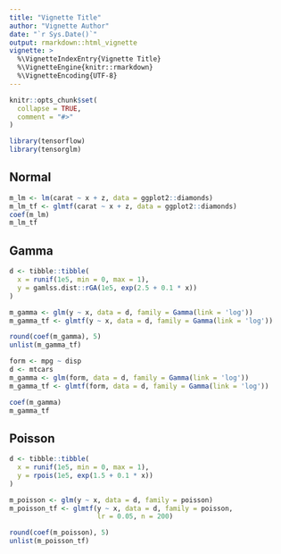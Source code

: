 ```yaml
---
title: "Vignette Title"
author: "Vignette Author"
date: "`r Sys.Date()`"
output: rmarkdown::html_vignette
vignette: >
  %\VignetteIndexEntry{Vignette Title}
  %\VignetteEngine{knitr::rmarkdown}
  %\VignetteEncoding{UTF-8}
---
```


```r
knitr::opts_chunk$set(
  collapse = TRUE,
  comment = "#>"
)
```


```r
library(tensorflow)
library(tensorglm)
```

## Normal

```r
m_lm <- lm(carat ~ x + z, data = ggplot2::diamonds)
m_lm_tf <- glmtf(carat ~ x + z, data = ggplot2::diamonds)
coef(m_lm)
m_lm_tf
```

## Gamma

```r
d <- tibble::tibble(
  x = runif(1e5, min = 0, max = 1), 
  y = gamlss.dist::rGA(1e5, exp(2.5 + 0.1 * x))
)

m_gamma <- glm(y ~ x, data = d, family = Gamma(link = 'log'))
m_gamma_tf <- glmtf(y ~ x, data = d, family = Gamma(link = 'log'))

round(coef(m_gamma), 5)
unlist(m_gamma_tf)
```

```r

form <- mpg ~ disp
d <- mtcars
m_gamma <- glm(form, data = d, family = Gamma(link = 'log'))
m_gamma_tf <- glmtf(form, data = d, family = Gamma(link = 'log'))

coef(m_gamma)
m_gamma_tf
```


## Poisson

```r
d <- tibble::tibble(
  x = runif(1e5, min = 0, max = 1), 
  y = rpois(1e5, exp(1.5 + 0.1 * x))
)

m_poisson <- glm(y ~ x, data = d, family = poisson)
m_poisson_tf <- glmtf(y ~ x, data = d, family = poisson,
                      lr = 0.05, n = 200)

round(coef(m_poisson), 5)
unlist(m_poisson_tf)
```


